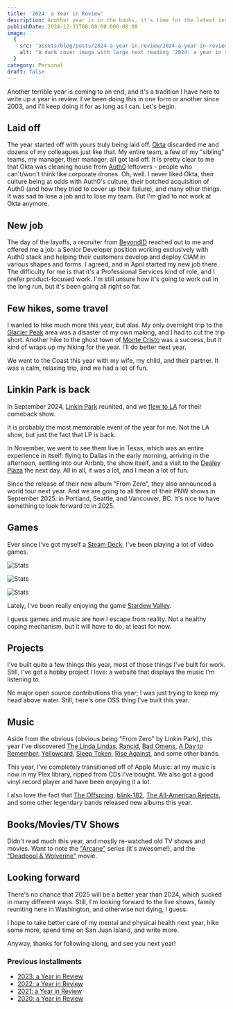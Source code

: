 ```yaml
---
title: '2024: a Year in Review'
description: Another year is in the books, it's time for the latest installment of my "Year in Review" series. This year sucked in so many ways, but there were a few bright spots as well.
publishDate: 2024-12-31T00:00:00.000-08:00
image:
  {
    src: 'assets/blog/posts/2024-a-year-in-review/2024-a-year-in-review.jpg',
    alt: "A dark cover image with large text reading '2024: a year in review'",
  }
category: Personal
draft: false
---
```



Another terrible year is coming to an end, and it's a tradition I have here to write up a year in review. I've been doing this in one form or another since 2003, and I'll keep doing it for as long as I can. Let's begin.

## Laid off

The year started off with yours truly being laid off. [Okta](https://www.okta.com) discarded me and dozens of my colleagues just like that. My entire team, a few of my "sibling" teams, my manager, their manager, all got laid off. It is pretty clear to me that Okta was cleaning house from [Auth0](https://auth0.com) leftovers - people who can't/won't think like corporate drones. Oh, well. I never liked Okta, their culture being at odds with Auth0's culture, their botched acquisition of Auth0 (and how they tried to cover up their failure), and many other things. It was sad to lose a job and to lose my team. But I'm glad to not work at Okta anymore.

## New job

The day of the layoffs, a recruiter from [BeyondID](https://beyondid.com) reached out to me and offered me a job: a Senior Developer position working exclusively with Auth0 stack and helping their customers develop and deploy CIAM in various shapes and forms. I agreed, and in April started my new job there. The difficulty for me is that it's a Professional Services kind of role, and I prefer product-focused work. I'm still unsure how it's going to work out in the long run, but it's been going all right so far.

## Few hikes, some travel

I wanted to hike much more this year, but alas. My only overnight trip to the [Glacier Peak](https://www.wta.org/go-hiking/hikes/glacier-peak) area was a disaster of my own making, and I had to cut the trip short. Another hike to the ghost town of [Monte Cristo](https://www.wta.org/go-hiking/hikes/monte-cristo-ghost-town) was a success, but it kind of wraps up my hiking for the year. I'll do better next year.

We went to the Coast this year with my wife, my child, and their partner. It was a calm, relaxing trip, and we had a lot of fun.

## Linkin Park is back

In September 2024, [Linkin Park](https://www.linkinpark.com) reunited, and we [flew to LA](/blog/linkin-park-is-back) for their comeback show.

It is probably the most memorable event of the year for me. Not the LA show, but just the fact that LP is back.

In November, we went to see them live in Texas, which was an entire experience in itself: flying to Dallas in the early morning, arriving in the afternoon, settling into our Airbnb, the show itself, and a visit to the [Dealey Plaza](https://en.wikipedia.org/wiki/Dealey_Plaza) the next day. All in all, it was a lot, and I mean a lot of fun.

Since the release of their new album "From Zero", they also announced a world tour next year. And we are going to all three of their PNW shows in September 2025: in Portland, Seattle, and Vancouver, BC. It's nice to have something to look forward to in 2025.

## Games

Ever since I've got myself a [Steam Deck](https://www.steamdeck.com), I've been playing a lot of video games.

![Stats](assets/blog/posts/2024-a-year-in-review/steam1.png)

![Stats](assets/blog/posts/2024-a-year-in-review/steam2.png)

![Stats](assets/blog/posts/2024-a-year-in-review/steam3.png)

Lately, I've been really enjoying the game [Stardew Valley](https://www.stardewvalley.net).

I guess games and music are how I escape from reality. Not a healthy coping mechanism, but it will have to do, at least for now.

## Projects

I've built quite a few things this year, most of those things I've built for work. Still, I've got a hobby project I love: a website that displays the music I'm listening to.

<LinkPreview id="https://music.rosnovsky.us" />

No major open source contributions this year; I was just trying to keep my head above water. Still, here's one OSS thing I've built this year.

<LinkPreview id="https://github.com/rosnovsky/astro-mastodon" />

## Music

Aside from the obvious (obvious being "From Zero" by Linkin Park), this year I've discovered [The Linda Lindas](https://thelindalindas.com), [Rancid](https://rancidrancid.com), [Bad Omens](https://badomensofficial.com), [A Day to Remember](https://adtr.com), [Yellowcard](https://yellowcardrock.com), [Sleep Token](https://sleep-token.com), [Rise Against](https://www.riseagainst.com), and some other bands.

This year, I've completely transitioned off of Apple Music: all my music is now in my Plex library, ripped from CDs I've bought. We also got a good vinyl record player and have been enjoying it a lot.

I also love the fact that [The Offspring](https://offspring.com), [blink-182](https://www.blink182.com), [The All-American Rejects](https://www.allamericanrejects.com), and some other legendary bands released new albums this year.

## Books/Movies/TV Shows

Didn't read much this year, and mostly re-watched old TV shows and movies. Want to note the ["Arcane"](https://www.netflix.com/title/81435684) series (it's awesome!), and the ["Deadpool & Wolverine"](https://www.marvel.com/movies/deadpool-and-wolverine) movie.

## Looking forward

There's no chance that 2025 will be a better year than 2024, which sucked in many different ways. Still, I'm looking forward to the live shows, family reuniting here in Washington, and otherwise not dying, I guess.

I hope to take better care of my mental and physical health next year, hike some more, spend time on San Juan Island, and write more.

Anyway, thanks for following along, and see you next year!

### Previous installments

- [2023: a Year in Review](/blog/2023-a-year-in-review)
- [2022: a Year in Review](/blog/2022-a-year-in-review)
- [2021: a Year in Review](/blog/2021)
- [2020: a Year in Review](/blog/2020-you-won-t-be-missed)
